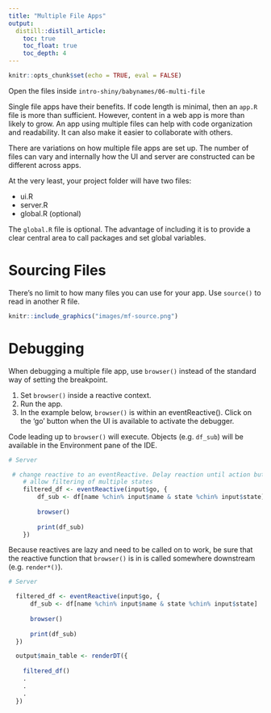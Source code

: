 ```yaml
---
title: "Multiple File Apps"
output: 
  distill::distill_article:
    toc: true
    toc_float: true
    toc_depth: 4
---
```


```r
knitr::opts_chunk$set(echo = TRUE, eval = FALSE)
```

Open the files inside `intro-shiny/babynames/06-multi-file`

Single file apps have their benefits. If code length is minimal, then an `app.R` file is more than sufficient. However, content in a web app is more than likely to grow. An app using multiple files can help with code organization and readability. It can also make it easier to collaborate with others.

There are variations on how multiple file apps are set up. The number of files can vary and internally how the UI and server are constructed can be different across apps. 

At the very least, your project folder will have two files:

- ui.R
- server.R
- global.R (optional)

The `global.R` file is optional. The advantage of including it is to provide a clear central area to call packages and set global variables. 

# Sourcing Files

There's no limit to how many files you can use for your app. Use `source()` to read in another R file.

```r
knitr::include_graphics("images/mf-source.png")
```

# Debugging

When debugging a multiple file app, use `browser()` instead of the standard way of setting the breakpoint. 

1. Set `browser()` inside a reactive context.
2. Run the app. 
3. In the example below, `browser()` is within an eventReactive(). Click on the 'go' button when the UI is available to activate the debugger. 

Code leading up to `browser()` will execute. Objects (e.g. `df_sub`) will be available in the Environment pane of the IDE.

```r
# Server

 # change reactive to an eventReactive. Delay reaction until action button is clicked
    # allow filtering of multiple states
    filtered_df <- eventReactive(input$go, {
        df_sub <- df[name %chin% input$name & state %chin% input$state]
        
        browser()
        
        print(df_sub)
    })
```

Because reactives are lazy and need to be called on to work, be sure that the reactive function that `browser()` is in is called somewhere downstream (e.g. `render*()`).

```r
# Server

  filtered_df <- eventReactive(input$go, {
      df_sub <- df[name %chin% input$name & state %chin% input$state]
      
      browser()
      
      print(df_sub)
  })

  output$main_table <- renderDT({
    
    filtered_df()
    .
    .
    .
  })

```




